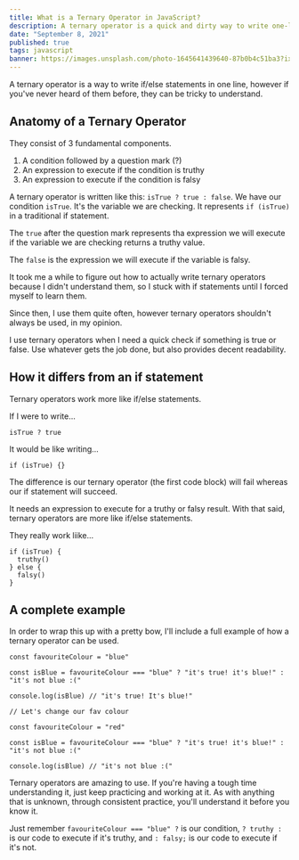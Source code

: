 ```yaml
---
title: What is a Ternary Operator in JavaScript?
description: A ternary operator is a quick and dirty way to write one-liner if statements.
date: "September 8, 2021"
published: true
tags: javascript
banner: https://images.unsplash.com/photo-1645641439640-87b0b4c51ba3?ixlib=rb-1.2.1&ixid=MnwxMjA3fDB8MHxwaG90by1wYWdlfHx8fGVufDB8fHx8&auto=format&fit=crop&w=987&q=80---
---
```


A ternary operator is a way to write if/else statements in one line, however if you've never heard of them before, they can be tricky to understand.

## Anatomy of a Ternary Operator

They consist of 3 fundamental components.

1. A condition followed by a question mark (?)
2. An expression to execute if the condition is truthy
3. An expression to execute if the condition is falsy

A ternary operator is written like this: `isTrue ? true : false`. We have our condition `isTrue`. It's the variable we are checking. It represents `if (isTrue)` in a traditional if statement.

The `true` after the question mark represents tha expression we will execute if the variable we are checking returns a truthy value.

The `false` is the expression we will execute if the variable is falsy.

It took me a while to figure out how to actually write ternary operators because I didn't understand them, so I stuck with if statements until I forced myself to learn them.

Since then, I use them quite often, however ternary operators shouldn't always be used, in my opinion.

I use ternary operators when I need a quick check if something is true or false. Use whatever gets the job done, but also provides decent readability.

## How it differs from an if statement

Ternary operators work more like if/else statements.

If I were to write...

```
isTrue ? true
```

It would be like writing...

```
if (isTrue) {}
```

The difference is our ternary operator (the first code block) will fail whereas our if statement will succeed.

It needs an expression to execute for a truthy or falsy result. With that said, ternary operators are more like if/else statements.

They really work liike...

```
if (isTrue) {
  truthy()
} else {
  falsy()
}
```

## A complete example

In order to wrap this up with a pretty bow, I'll include a full example of how a ternary operator can be used.

```
const favouriteColour = "blue"

const isBlue = favouriteColour === "blue" ? "it's true! it's blue!" : "it's not blue :("

console.log(isBlue) // "it's true! It's blue!"

// Let's change our fav colour

const favouriteColour = "red"

const isBlue = favouriteColour === "blue" ? "it's true! it's blue!" : "it's not blue :("

console.log(isBlue) // "it's not blue :("
```

Ternary operators are amazing to use. If you're having a tough time understanding it, just keep practicing and working at it. As with anything that is unknown, through consistent practice, you'll understand it before you know it.

Just remember `favouriteColour === "blue" ?` is our condition, `? truthy :` is our code to execute if it's truthy, and `: falsy;` is our code to execute if it's not.
